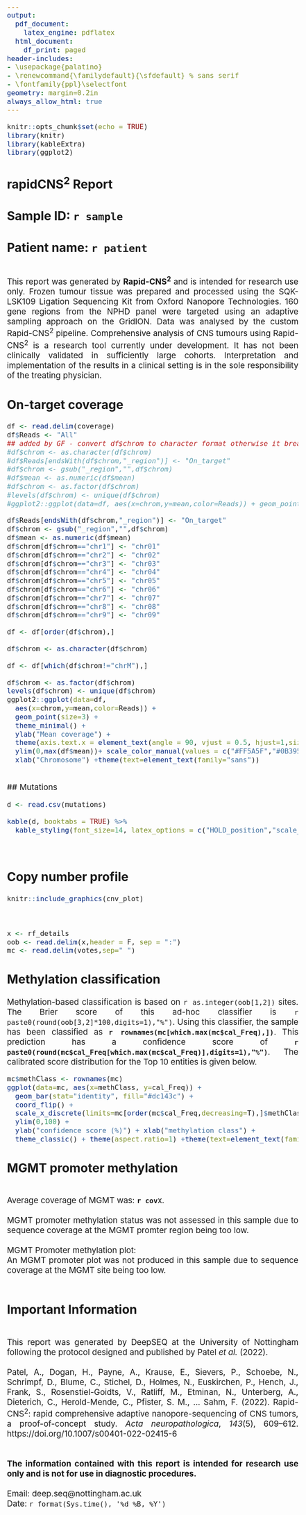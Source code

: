 ```yaml
---
output:
  pdf_document:
    latex_engine: pdflatex
  html_document:
    df_print: paged
header-includes:
- \usepackage{palatino}
- \renewcommand{\familydefault}{\sfdefault} % sans serif
- \fontfamily{ppl}\selectfont
geometry: margin=0.2in
always_allow_html: true
---
```

<style type="text/css">
  body{
  font-size: 14pt;
  text-align: justify;
}
</style>

```r
knitr::opts_chunk$set(echo = TRUE)
library(knitr)
library(kableExtra)
library(ggplot2)
```
## **rapidCNS^2^ Report**
## **Sample ID:** `r sample` \
## **Patient name:**  `r patient`

\
This report was generated by **Rapid-CNS^2^** and is intended for research use only. 
Frozen tumour tissue was prepared and processed using the SQK-LSK109 Ligation Sequencing Kit from Oxford Nanopore Technologies. 160 gene regions from the NPHD panel were targeted using an adaptive sampling approach on the GridION. Data was analysed by the custom Rapid-CNS^2^ pipeline. Comprehensive analysis of CNS tumours using Rapid-CNS^2^ is a research tool currently under development. It has not been clinically validated in sufficiently large cohorts. Interpretation and implementation of the results in a clinical setting is in the sole responsibility of the treating physician.

## On-target coverage
```r
df <- read.delim(coverage)
df$Reads <- "All"
## added by GF - convert df$chrom to character format otherwise it breaks
#df$chrom <- as.character(df$chrom)
#df$Reads[endsWith(df$chrom,"_region")] <- "On_target"
#df$chrom <- gsub("_region","",df$chrom)
#df$mean <- as.numeric(df$mean)
#df$chrom <- as.factor(df$chrom)
#levels(df$chrom) <- unique(df$chrom)
#ggplot2::ggplot(data=df, aes(x=chrom,y=mean,color=Reads)) + geom_point(size=3) + theme_minimal() + ylab("Mean coverage") + theme(axis.text.x = element_text(angle = 90, vjust = 0.5, hjust=1,size = 10), axis.title.y = element_text(size=10>

df$Reads[endsWith(df$chrom,"_region")] <- "On_target"
df$chrom <- gsub("_region","",df$chrom)
df$mean <- as.numeric(df$mean)
df$chrom[df$chrom=="chr1"] <- "chr01"
df$chrom[df$chrom=="chr2"] <- "chr02"
df$chrom[df$chrom=="chr3"] <- "chr03"
df$chrom[df$chrom=="chr4"] <- "chr04"
df$chrom[df$chrom=="chr5"] <- "chr05"
df$chrom[df$chrom=="chr6"] <- "chr06"
df$chrom[df$chrom=="chr7"] <- "chr07"
df$chrom[df$chrom=="chr8"] <- "chr08"
df$chrom[df$chrom=="chr9"] <- "chr09"

df <- df[order(df$chrom),]

df$chrom <- as.character(df$chrom)

df <- df[which(df$chrom!="chrM"),]

df$chrom <- as.factor(df$chrom)
levels(df$chrom) <- unique(df$chrom)
ggplot2::ggplot(data=df,
  aes(x=chrom,y=mean,color=Reads)) +
  geom_point(size=3) +
  theme_minimal() +
  ylab("Mean coverage") +
  theme(axis.text.x = element_text(angle = 90, vjust = 0.5, hjust=1,size = 10), axis.title.y = element_text(size=10)) +
  ylim(0,max(df$mean))+ scale_color_manual(values = c("#FF5A5F","#0B3954")) +
  xlab("Chromosome") +theme(text=element_text(family="sans"))
```
\
\newpage
## Mutations

```r
d <- read.csv(mutations)

kable(d, booktabs = TRUE) %>%
  kable_styling(font_size=14, latex_options = c("HOLD_position","scale_down"))
```
\
\newpage

## Copy number profile


```r
knitr::include_graphics(cnv_plot)
```
\newpage
\
```r
x <- rf_details
oob <- read.delim(x,header = F, sep = ":")
mc <- read.delim(votes,sep=" ")
```
## Methylation classification
Methylation-based classification is based on `r as.integer(oob[1,2])` sites. The Brier score of this ad-hoc classifier is `r paste0(round(oob[3,2]*100,digits=1),"%")`. Using this classifier, the sample has been classified as  **`r rownames(mc[which.max(mc$cal_Freq),])`**. This prediction has a confidence score of **`r paste0(round(mc$cal_Freq[which.max(mc$cal_Freq)],digits=1),"%")`**. The calibrated score distribution for the Top 10 entities is given below.


```r
mc$methClass <- rownames(mc)
ggplot(data=mc, aes(x=methClass, y=cal_Freq)) +
  geom_bar(stat="identity", fill="#dc143c") +
  coord_flip() +
  scale_x_discrete(limits=mc[order(mc$cal_Freq,decreasing=T),]$methClass[10:1]) +
  ylim(0,100) +
  ylab("confidence score (%)") + xlab("methylation class") +
  theme_classic() + theme(aspect.ratio=1) +theme(text=element_text(family="sans"))

```

## MGMT promoter methylation \
\
Average coverage of MGMT was: **`r cov`**x. \
\
MGMT promoter methylation status was not assessed in this sample due to sequence coverage at the MGMT promter region being too low.
\
\
MGMT Promoter methylation plot: \
An MGMT promoter plot was not produced in this sample due to sequence coverage at the MGMT site being too low.
\
\newpage
\

## Important Information \
\
This report was generated by DeepSEQ at the University of Nottingham following the protocol designed and published by
Patel _et_ _al._ (2022).
\
\
Patel, A., Dogan, H., Payne, A., Krause, E., Sievers, P., Schoebe, N., Schrimpf, D., Blume, C., Stichel, D., Holmes, N., Euskirchen, P., Hench, J., Frank, S., Rosenstiel-Goidts, V., Ratliff, M., Etminan, N., Unterberg, A., Dieterich, C., Herold-Mende, C., Pfister, S. M., … Sahm, F. (2022). Rapid-CNS^2^: rapid comprehensive adaptive nanopore-sequencing of CNS tumors, a proof-of-concept study. _Acta_ _neuropathologica_, _143_(5), 609–612. https://doi.org/10.1007/s00401-022-02415-6 \
\
\
**The information contained with this report is intended for research use only and is not for use in diagnostic procedures.**
\
\
Email: deep.seq@nottingham.ac.uk  \
Date: `r format(Sys.time(), '%d %B, %Y')`
